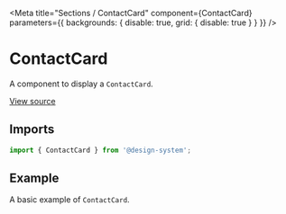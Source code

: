 
<Meta
  title="Sections / ContactCard"
  component={ContactCard}
  parameters={{ backgrounds: { disable: true, grid: { disable: true } } }}
/>

# ContactCard

A component to display a `ContactCard`.

[View source](https://github.com/actarian/design-system/tree/main/src/@sections/contact-card)

## Imports

```js
import { ContactCard } from '@design-system';
```

<!--
## Props

<ArgsTable of={ContactCardProps} />
-->

## Example

A basic example of `ContactCard`.

<Canvas>
  <Story name="Contact Card">
    <Grid.Row columnGap="1rem" rowGap="1rem" margin="2rem">
      <Grid sm={6} md={4} lg={3}>
        <ContactCard height="100%" />
      </Grid>
    </Grid.Row>
  </Story>
</Canvas>
